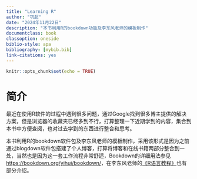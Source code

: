 ```yaml
---
title: "Learning R"
author: "巩超"
date: "2024年11月22日"
description: "本书利用R的bookdown功能及李东风老师的模板制作"
documentclass: book
classoption: oneside
biblio-style: apa
bibliography: [mybib.bib]
link-citations: yes
---
```


```r
knitr::opts_chunk$set(echo = TRUE)
```

# 简介 {-}

最近在使用R软件的过程中遇到很多问题，通过Google找到很多博主提供的解决方案，但是浏览器的收藏夹已经多到不行，打算整理一下近期学到的内容，集合到本书中方便查阅，也对过去学到的东西进行整合和思考。

本书利用R的bookdown软件包及李东风老师的模板制作，采用该形式是因为之前通过blogdown软件包搭建了个人博客，打算将博客和在线书籍两部分整合到一处，当然也是因为这一套工作流程非常舒适，Bookdown的详细用法参见<https://bookdown.org/yihui/bookdown/>，在李东风老师的[《R语言教程》](http://www.math.pku.edu.cn/teachers/lidf/docs/Rbook/html/_Rbook/index.html)也有部分介绍。

